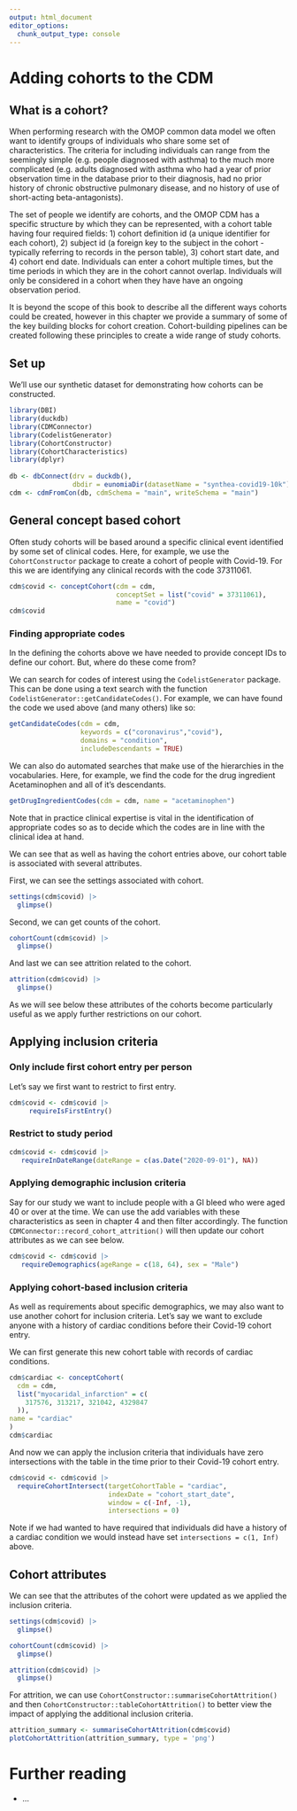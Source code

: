 ```yaml
---
output: html_document
editor_options: 
  chunk_output_type: console
---
```


# Adding cohorts to the CDM

## What is a cohort?

When performing research with the OMOP common data model we often want to identify groups of individuals who share some set of characteristics. The criteria for including individuals can range from the seemingly simple (e.g. people diagnosed with asthma) to the much more complicated (e.g. adults diagnosed with asthma who had a year of prior observation time in the database prior to their diagnosis, had no prior history of chronic obstructive pulmonary disease, and no history of use of short-acting beta-antagonists).

The set of people we identify are cohorts, and the OMOP CDM has a specific structure by which they can be represented, with a cohort table having four required fields: 1) cohort definition id (a unique identifier for each cohort), 2) subject id (a foreign key to the subject in the cohort - typically referring to records in the person table), 3) cohort start date, and 4) cohort end date. Individuals can enter a cohort multiple times, but the time periods in which they are in the cohort cannot overlap. Individuals will only be considered in a cohort when they have have an ongoing observation period.

It is beyond the scope of this book to describe all the different ways cohorts could be created, however in this chapter we provide a summary of some of the key building blocks for cohort creation. Cohort-building pipelines can be created following these principles to create a wide range of study cohorts.

## Set up

We'll use our synthetic dataset for demonstrating how cohorts can be constructed.

```r
library(DBI)
library(duckdb)
library(CDMConnector)
library(CodelistGenerator)
library(CohortConstructor)
library(CohortCharacteristics)
library(dplyr)
        
db <- dbConnect(drv = duckdb(),
                dbdir = eunomiaDir(datasetName = "synthea-covid19-10k"))
cdm <- cdmFromCon(db, cdmSchema = "main", writeSchema = "main")
```

## General concept based cohort

Often study cohorts will be based around a specific clinical event identified by some set of clinical codes. Here, for example, we use the `CohortConstructor` package to create a cohort of people with Covid-19. For this we are identifying any clinical records with the code 37311061.

```r
cdm$covid <- conceptCohort(cdm = cdm, 
                           conceptSet = list("covid" = 37311061), 
                           name = "covid")
cdm$covid
```

::: {.callout-tip collapse="true"}
### Finding appropriate codes

In the defining the cohorts above we have needed to provide concept IDs to define our cohort. But, where do these come from?

We can search for codes of interest using the `CodelistGenerator` package. This can be done using a text search with the function `CodelistGenerator::getCandidateCodes()`. For example, we can have found the code we used above (and many others) like so:

```r
getCandidateCodes(cdm = cdm, 
                  keywords = c("coronavirus","covid"),
                  domains = "condition",
                  includeDescendants = TRUE)
```

We can also do automated searches that make use of the hierarchies in the vocabularies. Here, for example, we find the code for the drug ingredient Acetaminophen and all of it's descendants.

```r
getDrugIngredientCodes(cdm = cdm, name = "acetaminophen")
```

Note that in practice clinical expertise is vital in the identification of appropriate codes so as to decide which the codes are in line with the clinical idea at hand.
:::

We can see that as well as having the cohort entries above, our cohort table is associated with several attributes.

First, we can see the settings associated with cohort.

```r
settings(cdm$covid) |> 
  glimpse()
```

Second, we can get counts of the cohort.

```r
cohortCount(cdm$covid) |> 
  glimpse()
```

And last we can see attrition related to the cohort.

```r
attrition(cdm$covid) |> 
  glimpse()
```

As we will see below these attributes of the cohorts become particularly useful as we apply further restrictions on our cohort.

## Applying inclusion criteria

### Only include first cohort entry per person

Let's say we first want to restrict to first entry.

```r
cdm$covid <- cdm$covid |> 
     requireIsFirstEntry() 
```

### Restrict to study period

```r
cdm$covid <- cdm$covid |>
   requireInDateRange(dateRange = c(as.Date("2020-09-01"), NA))
```

### Applying demographic inclusion criteria

Say for our study we want to include people with a GI bleed who were aged 40 or over at the time. We can use the add variables with these characteristics as seen in chapter 4 and then filter accordingly. The function `CDMConnector::record_cohort_attrition()` will then update our cohort attributes as we can see below.

```r
cdm$covid <- cdm$covid |>
   requireDemographics(ageRange = c(18, 64), sex = "Male")
```

### Applying cohort-based inclusion criteria

As well as requirements about specific demographics, we may also want to use another cohort for inclusion criteria. Let's say we want to exclude anyone with a history of cardiac conditions before their Covid-19 cohort entry.

We can first generate this new cohort table with records of cardiac conditions.

```r
cdm$cardiac <- conceptCohort(
  cdm = cdm,
  list("myocaridal_infarction" = c(
    317576, 313217, 321042, 4329847
  )), 
name = "cardiac"
)
cdm$cardiac
```

And now we can apply the inclusion criteria that individuals have zero intersections with the table in the time prior to their Covid-19 cohort entry.

```r
cdm$covid <- cdm$covid |> 
  requireCohortIntersect(targetCohortTable = "cardiac", 
                         indexDate = "cohort_start_date", 
                         window = c(-Inf, -1), 
                         intersections = 0) 
```

Note if we had wanted to have required that individuals did have a history of a cardiac condition we would instead have set `intersections = c(1, Inf)` above.

## Cohort attributes

We can see that the attributes of the cohort were updated as we applied the inclusion criteria.

```r
settings(cdm$covid) |> 
  glimpse()
```

```r
cohortCount(cdm$covid) |> 
  glimpse()
```

```r
attrition(cdm$covid) |> 
  glimpse()
```

For attrition, we can use `CohortConstructor::summariseCohortAttrition()` and then `CohortConstructor::tableCohortAttrition()` to better view the impact of applying the additional inclusion criteria.

```r
attrition_summary <- summariseCohortAttrition(cdm$covid)
plotCohortAttrition(attrition_summary, type = 'png')
```

# Further reading

-   ...
